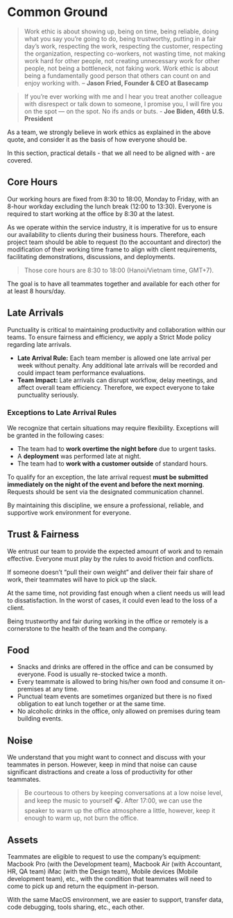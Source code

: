 # Common Ground

> Work ethic is about showing up, being on time, being reliable, doing what you say you’re going to do, being trustworthy, putting in a fair day’s work, respecting the work, respecting the customer, respecting the organization, respecting co-workers, not wasting time, not making work hard for other people, not creating unnecessary work for other people, not being a bottleneck, not faking work. Work ethic is about being a fundamentally good person that others can count on and enjoy working with. –
> **Jason Fried, Founder & CEO at Basecamp**

> If you’re ever working with me and I hear you treat another colleague with disrespect or talk down to someone, I promise you, I will fire you on the spot — on the spot. No ifs ands or buts. - **Joe Biden, 46th U.S. President**

As a team, we strongly believe in work ethics as explained in the above quote, and consider it as the basis of how everyone should be.

In this section, practical details - that we all need to be aligned with - are covered.

## Core Hours

Our working hours are fixed from 8:30 to 18:00, Monday to Friday, with an 8-hour workday excluding the lunch break (12:00 to 13:30). Everyone is required to start working at the office by 8:30 at the latest.

As we operate within the service industry, it is imperative for us to ensure our availability to clients during their business hours. Therefore, each project team should be able to request (to the accountant and director) the modification of their working time frame to align with client requirements, facilitating demonstrations, discussions, and deployments.

> Those core hours are 8:30 to 18:00 (Hanoi/Vietnam time, GMT+7).

The goal is to have all teammates together and available for each other for at least 8 hours/day.

## Late Arrivals

Punctuality is critical to maintaining productivity and collaboration within our teams. To ensure fairness and efficiency, we apply a Strict Mode policy regarding late arrivals.

- **Late Arrival Rule:** Each team member is allowed one late arrival per week without penalty. Any additional late arrivals will be recorded and could impact team performance evaluations.
- **Team Impact:** Late arrivals can disrupt workflow, delay meetings, and affect overall team efficiency. Therefore, we expect everyone to take punctuality seriously.

### Exceptions to Late Arrival Rules

We recognize that certain situations may require flexibility. Exceptions will be granted in the following cases:

- The team had to **work overtime the night before** due to urgent tasks.
- A **deployment** was performed late at night.
- The team had to **work with a customer outside** of standard hours.

To qualify for an exception, the late arrival request **must be submitted immediately on the night of the event and before the next morning**. Requests should be sent via the designated communication channel.

By maintaining this discipline, we ensure a professional, reliable, and supportive work environment for everyone.

## Trust & Fairness

We entrust our team to provide the expected amount of work and to remain effective. Everyone must play by the rules to avoid friction and conflicts.

If someone doesn’t “pull their own weight” and deliver their fair share of work, their teammates will have to pick up the slack.

At the same time, not providing fast enough when a client needs us will lead to dissatisfaction. In the worst of cases, it could even lead to the loss of a client.

Being trustworthy and fair during working in the office or remotely is a cornerstone to the health of the team and the company.

## Food

- Snacks and drinks are offered in the office and can be consumed by everyone. Food is usually re-stocked twice a month.
- Every teammate is allowed to bring his/her own food and consume it on-premises at any time.
- Punctual team events are sometimes organized but there is no fixed obligation to eat lunch together or at the same time.
- No alcoholic drinks in the office, only allowed on premises during team building events.

## Noise

We understand that you might want to connect and discuss with your teammates in person. However, keep in mind that noise can cause significant distractions and create a loss of productivity for other teammates.

> Be courteous to others by keeping conversations at a low noise level, and keep the music to yourself 🎧.
> After 17:00, we can use the speaker to warm up the office atmosphere a little, however, keep it enough to warm up, not burn the office.

## Assets

Teammates are eligible to request to use the company’s equipment: Macbook Pro (with the Development team), Macbook Air (with Accountant, HR, QA team) iMac (with the Design team), Mobile devices (Mobile development team), etc., with the condition that teammates will need to come to pick up and return the equipment in-person.

With the same MacOS environment, we are easier to support, transfer data, code debugging, tools sharing, etc., each other.
